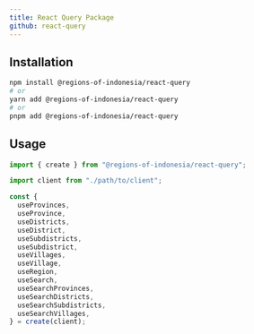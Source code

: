 ```yaml
---
title: React Query Package
github: react-query
---
```



<NPMPackageBadges name="react-query" />

## Installation

```bash
npm install @regions-of-indonesia/react-query
# or
yarn add @regions-of-indonesia/react-query
# or
pnpm add @regions-of-indonesia/react-query
```

## Usage

```typescript
import { create } from "@regions-of-indonesia/react-query";

import client from "./path/to/client";

const {
  useProvinces,
  useProvince,
  useDistricts,
  useDistrict,
  useSubdistricts,
  useSubdistrict,
  useVillages,
  useVillage,
  useRegion,
  useSearch,
  useSearchProvinces,
  useSearchDistricts,
  useSearchSubdistricts,
  useSearchVillages,
} = create(client);
```
